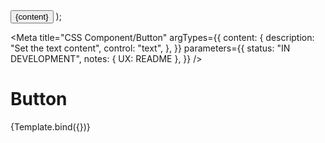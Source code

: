 <!--
@license EUPL-1.2
Copyright (c) 2021 Community for NL Design System
-->


  <button className="ams-button" type="button">
    <span className="ams-button__text">{content}</span>
  </button>
);

<Meta
  title="CSS Component/Button"
  argTypes={{
    content: {
      description: "Set the text content",
      control: "text",
    },
  }}
  parameters={{
    status: "IN DEVELOPMENT",
    notes: { UX: README },
  }}
/>

# Button

<Canvas>
  <Story name="Button" args={{ content: "Press me!" }}>
    {Template.bind({})}
  </Story>
</Canvas>

<ArgsTable story="Button" />
